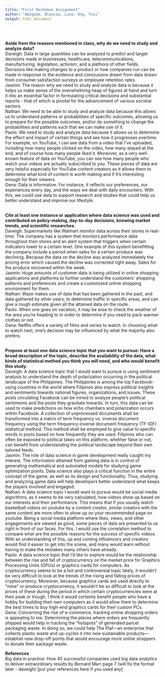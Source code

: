 ```yaml
---
title: "First Markdown Assignment"
author: "Abogado, Blancia, Luna, Ong, Tusi"
output: html_document
---
```

<br>
<br>
**Aside from the reasons mentioned in class, why do we need to study and analyze data?**
<br>
Daveigh: Data in large quantities can be analyzed to predict and target decisions made in businesses, healthcare, telecommunications, manufacturing, legislation, activism, and a plethora of other fields. Decisions like making changes to a product or how companies run can be made in response to the evidence and conclusions drawn from data drawn from consumer satisfaction surveys or employee retention rates. <br>
Jasmin: The reason why we need to study and analyze data is because it helps us make sense of the overwhelming heap of figures at hand and turn it into an essential factor in formulating critical decisions and substantial reports - that of which is pivotal for the advancement of various societal sectors. <br>
Nathan: We need to be able to study and analyze data because this allows us to understand patterns or probabilities of specific outcomes, allowing us to prepare for the possible outcomes, and/or do something to change the probabilities and patterns such that we can make use of it.<br>
Paolo: We need to study and analyze data because it allows us to determine the effect and impact of certain things and see how it progresses overtime. For example, on YouTube, I can see data from a video that I've uploaded, including how many people clicked on the video, how many stayed at the end, and of course how many people liked it. Moreover, as a very well-known feature of data on YouTube, you can see how many people who watch your videos are actually subscribed to you. These pieces of data are very helpful especially for YouTube content creators as it allows them to determine what kind of content is worth making and if it's interesting enough for their viewers. <br>
Gena: Data is informative. For instance, it reflects our preferences, our experiences every day, and the ways we deal with daily encounters. With this, we could use data to support research and studies that could help us better understand and improve our lifestyle. <br>

<br>
**Cite at least one instance or application where data science was used and contributed on policy-making, day-to-day decisions, knowing market trends, and scientific researches.**
<br>
Daveigh: Supermarkets like Walmart monitor data across their stores in real-time. The company has a system that monitors performance data throughout their stores and an alert system that triggers when certain indicators lower to a certain level. One example of this system benefitting the company include a period when sales for a certain produce was declining. Because the data on the decline was analyzed immediately the pricing error which caused the decline was corrected right away. Sales for the produce recovered within the week. <br>
Jasmin: Huge amounts of customer data is being utilized in online shopping applications and platforms to further understand the customers' shopping patterns and preferences and create a customized online shopping environment for them. <br>
Nathan: Waze makes use of data that has been gathered in the past, and data gathered by other users, to determine traffic in specific areas, and can give a rough estimate given all the attained data on the route.<br>
Paolo: When one goes on vacation, it may be wise to check the weather of the area you're heading to in order to determine if you need to pack warmer clothes or not. <br>
Gena: Netflix offers a variety of films and series to watch. In choosing what to watch next, one’s decision may be influenced by what the majority also prefers. <br>

<br>
**Propose at least one data science topic that you want to pursue: Have a broad description of the topic, describe the availability of the data, what kinds of statistical method you think you will need, and who would benefit this study.**
<br>
Daveigh: A data science topic that I would want to pursue is using sentiment analysis to understand the depth of polarization occurring in the political landscape of the Philippines. The Philippines is among the top Facebook-using countries in the world where Filipinos also express political insights and sentiments towards national figures, organizations, and issues. These posts circulating Facebook can be mined to analyze people’s political sentiments and the posts they gravitate towards. In turn, this data can be used to make predictions on how echo chambers and polarization occurs within Facebook. A collection of unprocessed documents shall be transformed into a matrix of term frequency vs. inverse document frequency using the term frequency-inverse document frequency (TF-IDF) statistical method. This method shall be employed to give value to specific words in posts based on how frequently they are used. Filipinos who can often be exposed to political takes on this platform, whether false or not, can benefit from understanding the political landscape beyond their own tailored feeds.<br>
Jasmin: The role of data science in game development really caught my interest. The information attained from gaming data is in control of generating mathematical and automated models for studying game optimization points. Data science also plays a critical function in the entire concept of the game, as well as its design and functionality. Thus, studying and analyzing game data will help developers better understand what keeps the players involved and engaged. <br>
Nathan: A data science topic I would want to pursue would be social media algorithms, as it seems to be very calculated, how videos show up based on our interests and their performance. This means that if you usually watch basketball videos on youtube by a content creator, similar creators with the same content are more often to show up on your recommended page on youtube. Being a social media platform where likes, views, and other engagements are viewed as good, some pieces of data are presented to us right in front of our faces. For this, I would use the correlation method to compare what are the possible reasons for the success of specific videos. With an understanding of this, up and coming influencers and creators would find it easier to get into the scene, and many would learn without having to make the mistakes many others have already.<br>
Paolo: A data science topic that I'd like to explore would be the relationship between the rise and fall of cryptocurrency on the market price for Graphics Processing Units (GPUs) or graphics cards for computers. As cryptocurrency seems to be a hot and controversial topic lately, it wouldn't be very difficult to look at the trends of the rising and falling prices of cryptocurrency. Moreover, because graphics cards are used directly to "mine" or produce cryptocurrency, it wouldn't be so difficult to look at the prices of these during the period in which certain cryptocurrencies were at their peak or trough. I think it would certainly benefit people who have a hobby for building their own computers as it would allow them to determine the best times to buy high-end graphics cards for their custom PCs.<br>
Gena: Concerning the rise of e-commerce, tracking online shopping orders is appealing to me. Determining the places where orders are frequently shipped would help in tracking the "hotspots" of generated parcel packaging waste. In doing so, we could help The Plaf—an enterprise that collects plastic waste and up-cycles it into new sustainable products—establish new drop-off points that would encourage more online shoppers to donate their package waste. 
<br>

**References**
<br>
Big data in practice: How 45 successful companies used big data analytics to deliver extraordinary results by Bernard Marr page 7 (will fix the format later - daveigh)
[put your references here if you used any]

